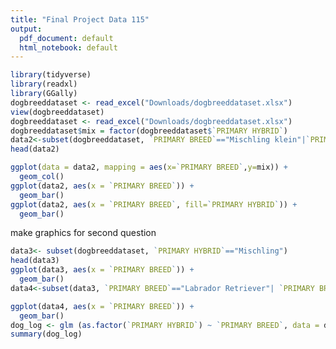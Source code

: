 ```yaml
---
title: "Final Project Data 115"
output:
  pdf_document: default
  html_notebook: default
---
```



```r
library(tidyverse)
library(readxl)
library(GGally)
dogbreeddataset <- read_excel("Downloads/dogbreeddataset.xlsx")
view(dogbreeddataset)
dogbreeddataset <- read_excel("Downloads/dogbreeddataset.xlsx")
dogbreeddataset$mix = factor(dogbreeddataset$`PRIMARY HYBRID`)
data2<-subset(dogbreeddataset, `PRIMARY BREED`=="Mischling klein"|`PRIMARY BREED`=="Chihuahua"|`PRIMARY BREED`=="Labrador Retriever"| `PRIMARY BREED`=="Yorkshire Terrier"|`PRIMARY BREED`=="Jack Russell Terrier"|`PRIMARY BREED`=="Französische Bulldogge"|`PRIMARY BREED`=="Mischling gross"| `PRIMARY BREED`=="Malteser"| `PRIMARY BREED`=="Mops"|`PRIMARY BREED`=="Golden Retriever")
head(data2)
```
```r
ggplot(data = data2, mapping = aes(x=`PRIMARY BREED`,y=mix)) + 
  geom_col()
ggplot(data2, aes(x = `PRIMARY BREED`)) +
  geom_bar()
ggplot(data2, aes(x = `PRIMARY BREED`, fill=`PRIMARY HYBRID`)) +
  geom_bar()

```
make graphics for second question
```r
data3<- subset(dogbreeddataset, `PRIMARY HYBRID`=="Mischling")
head(data3)
ggplot(data3, aes(x = `PRIMARY BREED`)) +
  geom_bar()
data4<-subset(data3, `PRIMARY BREED`=="Labrador Retriever"| `PRIMARY BREED` == "Terrier" | `PRIMARY BREED` == "Schäfer" |`PRIMARY BREED` == "Jack Russell Terrier" |`PRIMARY BREED` == "Pinscher" |`PRIMARY BREED` == "Appenzeller" |`PRIMARY BREED` == "Podenco" |`PRIMARY BREED` == "Border Collie" |`PRIMARY BREED` == "Malteser" |`PRIMARY BREED` == "Pekingese")

ggplot(data4, aes(x = `PRIMARY BREED`)) +
  geom_bar()
dog_log <- glm (as.factor(`PRIMARY HYBRID`) ~ `PRIMARY BREED`, data = dogbreeddataset,family = binomial )
summary(dog_log)
```


